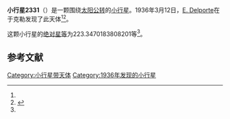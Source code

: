 {{Infobox planet
| bgcolour = #FFFFC0
| name = 2331 Parvulesco
| symbol = 
| image = 
| caption = 
| discovery = yes
| discovery_ref = 
| discoverer = [[E._Delporte|E. Delporte]]
| discovery_site = [[于克勒|于克勒]] 
| discovered = 1936年3月12日
| designations = yes
| mp_name = 
| named_after = 
| alt_names = 1936 EA/ 1931 XN / 1951 AE1 / 1953 PU / 1961 TF / 1965 WQ / 1965 WW / 1968 QM1 / 1974 FX
| mp_category = [[主带小行星|主带小行星]]
| orbit_ref = <ref name="a">[http://ssd.jpl.nasa.gov/sbdb.cgi?sstr=2331 2331 Parvulesco] {{Wayback|url=http://ssd.jpl.nasa.gov/sbdb.cgi?sstr=2331 |date=20200820024320 }}，小行星數據庫瀏覽器（JPL Small-Body Database Browser）－[[美国国家航空航天局|美国国家航空航天局]]喷气推进实验室</ref>
| epoch = 2456400.5 (2013年4月18日更新)
| aphelion = {{convert|2.961911629750248|AU|km|3|abbr=on|lk=out}}
| perihelion = {{convert|1.891647834913792|AU|km|3|abbr=on}}
| semimajor = {{convert|2.42677973233202|AU|km|3|abbr=on}}
| eccentricity = 0.220511112
| period = 1380.841928 [[日|日]]<br />3.78[[儒略年|儒略年]]
| avg_speed = 
| inclination = 3.712440382960299
| asc_node = 255.3009250437674
| mean_anomaly = 
| arg_peri = 223.3470183808201
| satellites = 
| physical_characteristics = yes
| dimensions = 
| mass = 
| density = 
| surface_grav = 
| escape_velocity = 
| sidereal_day = 
| axial_tilt = 
| pole_ecliptic_lat = 
| pole_ecliptic_lon = 
| albedo = 
| temperatures= 
| temp_name1 = 
| mean_temp_1 = 
| max_temp_1 = 
| temp_name2 = 
| max_temp_2 = 
| spectral_type = 
| abs_magnitude = 223.3470183808201
}}

'''小行星2331'''（{{lang-en|2331 Parvulesco}}）是一颗围绕[[太阳|太阳]][[公转|公转]]的[[小行星|小行星]]。1936年3月12日，[[E._Delporte|E. Delporte]]在于克勒发现了此天体<ref name="a" /><ref>{{cite news|title=小行星列表|url=http://cfa-www.harvard.edu/iau/lists/NumberedMPs.txt|accessdate=2013-07-08|newspaper=哈佛大学|archive-date=2008-05-17|archive-url=https://web.archive.org/web/20080517010638/http://cfa-www.harvard.edu/iau/lists/NumberedMPs.txt|dead-url=no}}</ref>。

这颗小行星的[[绝对星等|绝对星等]]为223.3470183808201等<ref name="a" />。

==参考文献==
{{reflist}}
{{Minor Planet Number|[[小行星2330|小行星2330]]|[[小行星2332|小行星2332]]}}

{{小天体}}

[[Category:小行星带天体|Category:小行星带天体]]
[[Category:1936年发现的小行星|Category:1936年发现的小行星]]

{{asteroid-stub}}